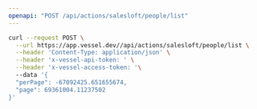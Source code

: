 ```yaml
---
openapi: "POST /api/actions/salesloft/people/list"
---
```


<RequestExample>

```bash Request
curl --request POST \
  --url https://app.vessel.dev//api/actions/salesloft/people/list \
  --header 'Content-Type: application/json' \
  --header 'x-vessel-api-token: ' \
  --header 'x-vessel-access-token: '\ 
  --data '{
  "perPage": -67092425.651655674,
  "page": 69361004.11237502
}'
```

</RequestExample>


      